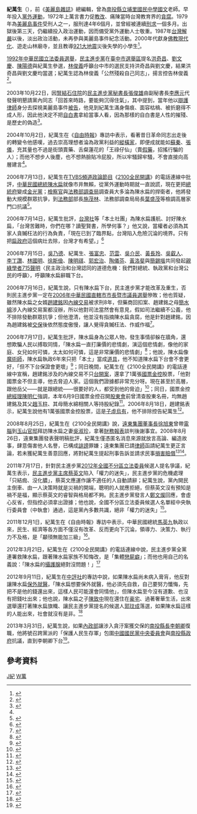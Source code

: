 '''紀萬生'''（{{bd|1939年|7月2日|catIdx=J紀}}），前《[[美麗島雜誌|美麗島雜誌]]》總編輯，曾為[[南投縣立埔里國民中學|南投縣立埔里國民中學]][[國文|國文]]老師。早年投入[[黨外運動|黨外運動]]，1972年上萬言書力促[[教改|教改]]、痛陳當時台灣教育界的[[貪腐|貪腐]]。1979年為[[美麗島事件|美麗島事件]]受刑人之一，服刑達4年6個月，並曾經被連續[[刑求|刑求]]一個多月。出獄後第三天，仍繼續投入政治運動，因而備受黨外運動人士敬重。1987年[[台灣解嚴|台灣解嚴]]以後，淡出政治活動，未再參與美麗島事件紀念活動。2000年代獻身[[佛教|佛教]][[現代化|現代化]]、遊走山林廟寺，並且教導[[921大地震|921大地震]]災後失學的小學生<ref name="libertytimes20041003">{{cite news|author=王貝林|url=http://www.libertytimes.com.tw/2004/new/oct/3/today-p2.htm|title=紀萬生 美麗島世代遊俠|publisher=自由時報|date=2004-10-03|access-date=2012-09-28|archive-url=https://web.archive.org/web/20130206033500/http://www.libertytimes.com.tw/2004/new/oct/3/today-p2.htm|archive-date=2013-02-06|dead-url=no}}</ref>。

[[1992年中華民國立法委員選舉|1992年中華民國立法委員選舉]]，[[民主進步黨|民主進步黨]]在[[臺中市選舉區|臺中市選舉區]]提名[[洪奇昌|洪奇昌]]、[[劉文慶|劉文慶]]、[[陳陽德|陳陽德]]與紀萬生參選，[[林俊義|林俊義]]呼籲台中市的選民支持洪奇昌與劉文慶，結果洪奇昌與劉文慶均當選；紀萬生認為林俊義「公然殘殺自己同志」，揚言控告林俊義<ref>{{cite news|author=林俊義|url=http://newtalk.tw/blog_read.php?oid=20439|title=一個人文演化的生命故事(87)|publisher=[[新頭殼|新頭殼]]|date=2014-03-25|access-date=2014-07-06|archive-url=https://web.archive.org/web/20140330023126/http://newtalk.tw/blog_read.php?oid=20439|archive-date=2014-03-30|dead-url=no}}</ref>。

2003年10月22日，因[[腎結石|腎結石]][[住院|住院]]的[[民主進步黨秘書長|民主進步黨秘書長]][[張俊雄|張俊雄]]由副秘書長[[李應元|李應元]]代發聲明懇請黨內同志「回首來時路，要能夠沉得住氣」，其中提到，當年他以[[辯護律師|辯護律師]]身分去探視美麗島事件[[被告|被告]]，他見到紀萬生滿身傷痕、面容枯槁、被折磨得不成人形，因此他決定不把[[自白書|自白書]]拿給當事人看，因為那樣的自白書是人性的摧殘、是歷史的偽造<ref>{{cite news|author=張麗娜、吳家翔|url=http://www.appledaily.com.tw/appledaily/article/headline/20031023/445526|title=林濁水：向過去的呂道歉|publisher=[[台灣蘋果日報|台灣蘋果日報]]|date=2003-10-23|access-date=2014-07-06|archive-url=https://web.archive.org/web/20140714133140/http://www.appledaily.com.tw/appledaily/article/headline/20031023/445526|archive-date=2014-07-14|dead-url=no}}</ref>。

2004年10月2日，紀萬生在《[[自由時報|自由時報]]》專訪中表示，看著昔日革命同志出走後的轉變令他感嘆，過去崇高理想者淪為政黨利益的[[縱橫家|縱橫家]]，即便成就能如[[蘇秦|蘇秦]]、[[張儀|張儀]]，充其量也不過是街頭賣藥、舌粲蓮花的「王祿仔仙」（賣[[假藥|假藥]]，招搖行騙的人）；而他不想步人後塵，也不想熱臉貼冷屁股，所以牢騷歸牢騷，不會直接向高層建言<ref name="libertytimes20041003" />。

2006年7月13日，紀萬生在[[TVBS頻道|TVBS頻道]][[政論節目|政論節目]]《[[2100全民開講|2100全民開講]]》的電話連線中批評，[[中華民國總統|中華民國總統]][[陳水扁|陳水扁]]就像市井無賴，從黨外運動時期就一直說謊，現在更把[[中華民國總統府|總統府]]變成[[金光黨|金光黨]]；[[檢察官|檢察官]]與[[法務部調查局|法務部調查局]]調查員大多淪為陳水扁的捍衛者，他將發動大規模群眾抗爭，到[[中華民國法務部|法務部]]部長[[施茂林|施茂林]]、法務部調查局局長[[葉盛茂|葉盛茂]]等檢調高層家門口抗議<ref>{{cite news|author=政治中心|url=http://www.appledaily.com.tw/appledaily/article/headline/20060714/2747278|title=美麗島舊將 批扁像無賴|publisher=台灣蘋果日報|date=2006-07-14|access-date=2014-07-06|archive-url=https://web.archive.org/web/20140714174707/http://www.appledaily.com.tw/appledaily/article/headline/20060714/2747278|archive-date=2014-07-14|dead-url=no}}</ref>。 

2006年7月14日，紀萬生批評，[[台灣社|台灣社]]等「本土社團」為陳水扁護航、討好陳水扁，「台灣苦難時，你們在哪？讀聖賢書，所學何事？」他又說，當權者必須為其家人貪贓枉法的行為負責，「現在已到了臨界點，台灣陷入危險沉淪的境界。只有把[[扁政府|扁政府]]這個病灶去除，台灣才有希望。」<ref>{{cite news|author=綜合報導|url=http://www.appledaily.com.tw/appledaily/article/headline/20060715/2749485/|title=15綠學者倒扁 被圍剿|publisher=台灣蘋果日報|date=2006-07-15|access-date=2012-09-29|archive-url=https://web.archive.org/web/20150102062731/http://www.appledaily.com.tw/appledaily/article/headline/20060715/2749485/|archive-date=2015-01-02|dead-url=no}}</ref>

2006年7月15日，[[吳乃德|吳乃德]]、紀萬生、[[張富忠|張富忠]]、[[范雲_(臺灣)|范雲]]、[[吳介民|吳介民]]、[[黃長玲|黃長玲]]、[[吳叡人|吳叡人]]、[[李丁讚|李丁讚]]、[[林國明|林國明]]、[[徐斯儉|徐斯儉]]、[[陳明祺|陳明祺]]、[[郭宏治|郭宏治]]、[[陶儀芬|陶儀芬]]、[[黃洛斐|黃洛斐]]與[[簡錫堦|簡錫堦]]共同發起[[親綠學者715聲明|親綠學者715聲明]]〈民主政治和台灣認同的道德危機：我們對總統、執政黨和台灣公民的呼籲〉，呼籲陳水扁辭職下台。

2006年7月16日，紀萬生說，只有陳水扁下台，民主進步黨才能改革及重生，否則民主進步黨一定在[[2006年中華民國直轄市市長暨市議員選舉|2006年中華民國直轄市市長暨市議員選舉]]慘敗；他也質疑，雖然陳水扁之女婿[[趙建銘|趙建銘]]因[[內線交易|內線交易]]被求刑8年，但藥商回扣案、趙建銘之母[[簡水綿|簡水綿]]涉入內線交易案都沒辦，所以他對司法當然會有意見，假如司法繼續不公義，他不排除發動群眾抗爭；但他澄清，他並沒有指摘陳水扁貪腐，他是針對趙建銘，因為趙建銘被[[交保|交保]]後依然態度傲慢，讓人覺得貪贓枉法、作威作福<ref>{{cite news|author=顏振凱|url=http://www.appledaily.com.tw/appledaily/article/headline/20060717/2754487/|title=紀萬生批司法淪為防火牆|publisher=台灣蘋果日報|date=2006-07-17|access-date=2012-09-29|archive-url=https://web.archive.org/web/20160304214043/http://www.appledaily.com.tw/appledaily/article/headline/20060717/2754487/|archive-date=2016-03-04|dead-url=no}}</ref>。

2006年7月17日，紀萬生批評，陳水扁身為公眾人物，發生事情卻躲在牆角，還想欺騙人民以搏取同情，「陳水扁一直打廉價的悲情劇，演這個悲情劇，像他的家庭、女兒如何可憐，太太如何可憐，這是非常廉價的悲情劇」<ref>{{cite news|author=郭瓊俐、吳家翔|url=http://www.appledaily.com.tw/appledaily/article/headline/20060718/2756496|title=臥房滿藥味 扁嫂聞不到|publisher=台灣蘋果日報|date=2006-07-18|access-date=2014-07-06|archive-url=https://web.archive.org/web/20140714210223/http://www.appledaily.com.tw/appledaily/article/headline/20060718/2756496|archive-date=2014-07-14|dead-url=no}}</ref>；他說，陳水扁像[[魔術師|魔術師]]，陳水扁執政6年來只把「本土」當成[[道具|道具]]，他不知道陳水扁下台會不會更好，「但不下台保證會更壞」<ref>{{cite news|author=郭敏政、吳家翔、寶智華|url=http://www.appledaily.com.tw/appledaily/article/headline/20060718/2756466/|title=基層黨員今連署倒扁|publisher=台灣蘋果日報|date=2006-07-18|access-date=2012-09-29|archive-url=https://web.archive.org/web/20140714140747/http://www.appledaily.com.tw/appledaily/article/headline/20060718/2756466/|archive-date=2014-07-14|dead-url=no}}</ref>；同日晚間，紀萬生在《2100全民開講》的電話連線中宣稱，趙建銘涉及的內線交易不只[[台開案|台開案]]，還拿了1萬張[[國票金控|國票金控]]股票，「他對國票金不但主導，他去脅迫人家。這個我們證據都非常充分呀。現在甚至於高層，跟他岳父——就是跟總統——很要好的人，都受到他的脅迫」<ref>{{cite news|author=李晴|url=http://www.tvbs.com.tw/news/news_list.asp?no=vivi20060718003044|title=倒扁再起／紀萬生爆料 趙有萬張國票金控股票|publisher=TVBS新聞|date=2006-07-18|access-date=2012-09-28|archive-url=https://web.archive.org/web/20140714153723/http://www.tvbs.com.tw/news/news_list.asp?no=vivi20060718003044|archive-date=2014-07-14|dead-url=no}}</ref>；同日，國票金控[[總經理|總經理]][[陳明仁|陳明仁]]強調，本年6月9日國票金控召開[[股東會|股東會]]前曾清查股東名冊，均無趙建銘及其父[[趙玉柱|趙玉柱]]、其母簡水綿相關人等持股紀錄<ref>{{cite news|author=綜合報導|url=http://www.appledaily.com.tw/appledaily/article/headline/20060718/2756473|title=押不押駙馬 後天再裁定|publisher=台灣蘋果日報|date=2006-07-18|access-date=2014-07-06|archive-url=https://web.archive.org/web/20140714205249/http://www.appledaily.com.tw/appledaily/article/headline/20060718/2756473|archive-date=2014-07-14|dead-url=no}}</ref>。2006年8月18日，趙建銘表示，紀萬生說他有1萬張國票金控股票，這是[[子虛烏有|子虛烏有]]，他不排除控告紀萬生<ref>{{cite news|author=吳慧芬|url=http://www.appledaily.com.tw/appledaily/article/headline/20060819/2830031/|title=駙馬否認賣巨鑽|publisher=台灣蘋果日報|date=2006-08-19|access-date=2012-09-29|archive-url=https://web.archive.org/web/20140714170228/http://www.appledaily.com.tw/appledaily/article/headline/20060819/2830031/|archive-date=2014-07-14|dead-url=no}}</ref>。

2008年8月25日，紀萬生在《2100全民開講》說，[[遠東集團_(台灣)|遠東集團]][[董事長|董事長]][[徐旭東|徐旭東]]曾帶[[電腦|電腦]]到[[玉山官邸|玉山官邸]]拜訪陳水扁之妻[[吳淑珍|吳淑珍]]，拿著[[財務報表|財務報表]]談判後謝事宜。2008年8月26日，遠東集團發表聲明稿批評，紀萬生僅憑匿名消息來源就放言高論、編造故事，肆意傷害他人名譽，已構成[[誹謗|誹謗]]罪嫌；遠東集團已請[[律師|律師]]函請紀萬生更正言論，若未獲紀萬生善意回應，將對紀萬生提起刑事告訴並請求民事[[損害賠償|損害賠償]]<ref>{{cite news|author=王莫昀|url=http://www.coolloud.org.tw/node/25818|title=遠東集團：從未透過荷銀匯款扁家|publisher=[[中國時報|中國時報]]|date=2008-08-27|access-date=2014-07-06|archive-url=https://web.archive.org/web/20140714134012/http://www.coolloud.org.tw/node/25818|archive-date=2014-07-14|dead-url=no}}</ref><ref>{{cite news|author=綜合報導|url=http://www.appledaily.com.tw/appledaily/article/headline/20080827/30896973|title=特偵獲報 徐旭東匯扁3.8億|publisher=台灣蘋果日報|date=2008-08-27|access-date=2014-07-06|archive-url=https://web.archive.org/web/20140714193112/http://www.appledaily.com.tw/appledaily/article/headline/20080827/30896973|archive-date=2014-07-14|dead-url=no}}</ref>。  

2011年7月17日，針對民主進步黨[[2012年中華民國立法委員選舉|2012年全國不分區立法委員]]候選人提名爭議，紀萬生表示，[[民主進步黨主席|民主進步黨主席]][[蔡英文|蔡英文]]陷入「權力的迷失」，民主進步黨的危機處理「只結痂、沒化膿」，蔡英文應運作讓不適任的人自動請辭；紀萬生說，黨內開民主倒車、由一人決策時就是災禍的開端，聰明的人就應拒絕，但蔡英文沒有預知是禍不是福，顯示蔡英文的睿智與格局都不夠。民主進步黨發言人[[鄭文燦|鄭文燦]]回應，會虛心反省，但指控必須拿出證據；他也說，全國不分區立法委員候選人名單經中央執行委員會（中執會）通過，這是黨內多數共識，絕非「權力的迷失」<ref>{{cite news|author=林政忠|url=|title=紀萬生：蔡英文陷入權力的迷失|publisher=[[聯合報|聯合報]]|date=2011-07-18}}</ref>。

2011年12月1日，紀萬生在《自由時報》專訪中表示，中華民國總統[[馬英九|馬英九]]執政以來，民生、經濟等各方面不僅沒有改革、反而更向下沉淪，領導力、決策力、執行力不及格，是「顢頇無能加三級」<ref>{{cite news|author=佟振國|url=http://www.libertytimes.com.tw/2011/new/dec/2/today-center9.htm|title=紀萬生砲轟 馬吳讓台灣向下沉淪|publisher=自由時報|date=2011-12-02|access-date=2012-09-28|archive-url=https://web.archive.org/web/20120104155247/http://www.libertytimes.com.tw/2011/new/dec/2/today-center9.htm|archive-date=2012-01-04|dead-url=no}}</ref>。

2012年3月21日，紀萬生在《2100全民開講》的電話連線中說，民主進步黨全黨連署救陳水扁，跟著陳水扁家族不知悔改，是「集體[[戀屍癖|戀屍癖]]」；而他也用自己的名義說：「陳水扁的[[攝護腺|攝護腺]]絕對沒問題！」<ref>{{cite news|author=政治中心|url=http://www.ettoday.net/news/20120321/33524.htm|title=綠創黨元老紀萬生：想救陳水扁根本是「集體戀屍癖」|publisher=[[ETtoday新聞雲|ETtoday新聞雲]]|date=2012-03-21|access-date=2012-09-28|archive-url=https://web.archive.org/web/20120705051901/http://www.ettoday.net/news/20120321/33524.htm|archive-date=2012-07-05|dead-url=no}}</ref>

2012年9月11日，紀萬生在[[中評社|中評社]]的專訪中說，如果陳水扁尚未病入膏肓，他反對讓陳水扁[[保外就醫|保外就醫]]，「陳水扁想要保外就醫，他必須先自救，自己要努力懺悔，先把不是他的錢還出來，這樣人民可能還會同情他」，但陳水扁至今沒有道歉、也沒有把錢吐出來；他也說，陳水扁之子[[陳致中|陳致中]]現在還住在[[豪宅|豪宅]]、過著奢華生活，出來選舉還打著陳水扁旗幟、讓民主進步黨提名的候選人[[郭玟成|郭玟成]]落選，如果陳水扁這樣的人能出來，社會就沒有是非。<ref>{{cite news|author=鄒麗泳|url=http://www.chinareviewnews.com/doc/1022/3/0/9/102230913.html|title=紀萬生：扁不懺悔吐錢就出來 社會沒是非|publisher=中評社|date=2012-09-12|access-date=2012-09-28|archive-url=https://web.archive.org/web/20160305141900/http://www.chinareviewnews.com/doc/1022/3/0/9/102230913.html|archive-date=2016-03-05|dead-url=no}}</ref>

2013年3月31日，紀萬生說，如果[[中華民國內政部|內政部]]讓涉入貪汙案獲交保的[[南投縣長|南投縣長]][[李朝卿|李朝卿]]復職，他將號召跨黨派的「保護人民生存軍」包圍[[中國國民黨中央委員會|中國國民黨中央委員會]]與[[南投縣政府|南投縣政府]]抗議，直到李朝卿下台<ref>{{cite news|author=綜合報導|url=http://www.appledaily.com.tw/appledaily/article/headline/20130401/34924327|title=李朝卿若復職 「民眾圍縣府」|publisher=台灣蘋果日報|date=2013-04-01|access-date=2014-07-06|archive-url=https://web.archive.org/web/20140714195536/http://www.appledaily.com.tw/appledaily/article/headline/20130401/34924327|archive-date=2014-07-14|dead-url=no}}</ref>。

==參考資料==
{{reflist}}

[[Category:美麗島事件受難者|J紀]]
[[Category:紀姓|W萬]]